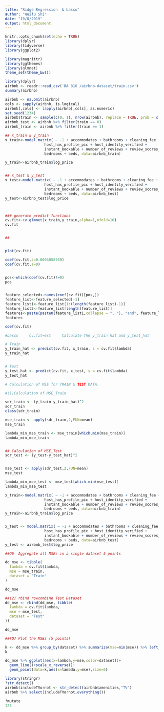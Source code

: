 ```yaml
---
title: "Ridge Regression  & Lasso"
author: "Weifu Shi"
date: "10/8/2019"
output: html_document
---
```


```r
knitr::opts_chunk$set(echo = TRUE)
library(dplyr)
library(tidyverse)
library(ggplot2)

library(magrittr)
library(ggthemes)
library(glmnet)
theme_set(theme_bw())
```

```r
library(dplyr)
airbnb <- readr::read_csv('BA 810 /airbnb-dataset/train.csv')
summary(airbnb)

airbnb <- na.omit(airbnb)
cols <- sapply(airbnb, is.logical)
airbnb[,cols] <- lapply(airbnb[,cols], as.numeric)
set.seed(1234)
airbnb$train <- sample(c(0, 1), nrow(airbnb), replace = TRUE, prob = c(.3, .7))
airbnb_test <- airbnb %>% filter(train == 0)
airbnb_train <- airbnb %>% filter(train == 1)
```


```r

## x_train & y_train 
x_train<-model.matrix( ~ -1 + accommodates + bathrooms + cleaning_fee +
                  host_has_profile_pic + host_identity_verified +
                  instant_bookable + number_of_reviews + review_scores_rating +
                  bedrooms + beds, data=airbnb_train)

y_train<-airbnb_train$log_price


## x_test & y_test 
x_test<-model.matrix( ~ -1 + accommodates + bathrooms + cleaning_fee +
                  host_has_profile_pic + host_identity_verified +
                  instant_bookable + number_of_reviews + review_scores_rating +
                  bedrooms + beds, data=airbnb_test)
y_test<-airbnb_test$log_price



### generate predict functions 
cv.fit<-cv.glmnet(x_train,y_train,alpha=1,nfold=10)
cv.fit


## 


plot(cv.fit)

coef(cv.fit,s=0.0006858939)
coef(cv.fit,s=0)


pos<-which(coef(cv.fit)!=0)
pos


feature_selected<-names(coef(cv.fit)[pos,])
feature_list<-feature_selected[-1]
feature_list1<-feature_list[1:(length(feature_list)-1)]
feature_list2<-feature_list[length(feature_list)]
features<-paste(paste0(feature_list1,collapse = ", "), "and", feature_list2)
features

coef(cv.fit)
```

```r
#Lasso     cv.fit=est     Calculate the y_train hat and y_test_hat 

# Train 
y_train_hat <- predict(cv.fit, x_train, s = cv.fit$lambda)
y_train_hat


# Test 
y_test_hat <- predict(cv.fit, x_test, s = cv.fit$lambda)
y_test_hat


```
```r
# Calculation of MSE for TRAIN & TEST DATA.   

#(1)Calculation of MSE_Train

sdr_train <- (y_train-y_train_hat)^2
sdr_train
class(sdr_train)

mse_train <- apply(sdr_train,2,FUN=mean)
mse_train

lambda_min_mse_train <- mse_train[which.min(mse_train)]
lambda_min_mse_train


## Calculation of MSE_Test
sdr_test <- (y_test-y_test_hat)^2


mse_test <- apply(sdr_test,2,FUN=mean)
mse_test

lambda_min_mse_test <- mse_test[which.min(mse_test)]
lambda_min_mse_test


```

```r
x_train<-model.matrix( ~ -1 + accommodates + bathrooms + cleaning_fee +
                  host_has_profile_pic + host_identity_verified +
                  instant_bookable + number_of_reviews + review_scores_rating +
                  bedrooms + beds, data=airbnb_train)
y_train<-airbnb_train$log_price


x_test <- model.matrix( ~ -1 + accommodates + bathrooms + cleaning_fee +
                  host_has_profile_pic + host_identity_verified +
                  instant_bookable + number_of_reviews + review_scores_rating +
                  bedrooms + beds, data=airbnb_test)
y_test <- airbnb_test$log_price

```


```r

##Q6  Aggregate all MSEs in a single dataset 5 points 

dd_mse <- tibble(
  lambda = cv.fit$lambda,
  mse = mse_train,
  dataset = "Train"
)

dd_mse

##(2) rbind rowcombine Test Dataset
dd_mse <- rbind(dd_mse, tibble(
  lambda = cv.fit$lambda,
  mse = mse_test,
  dataset = "Test"
))

dd_mse

###Q7 Plot the MSEs (5 points)

k <- dd_mse %>% group_by(dataset) %>% summarize(mse=min(mse)) %>% left_join(dd_mse) %>% distinct()
k

dd_mse %>% ggplot(aes(x=lambda,y=mse,color=dataset))+
  geom_line()+scale_x_reverse()+
  geom_point(data=k,aes(x=lambda,y=mse),size=6)


```




```r
library(stringr)
?str_detect()
airbnb$includeTVornot <- str_detect(airbnb$amenities,"TV")
airbnb %>% select(includeTVornot,everything())
                  
?mutate
123
```

